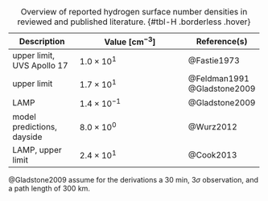 +----------------------------+--------------------------------------------------+--------------------+
| Description                | Value $\left[\si{\centi\metre\tothe{-3}}\right]$ | Reference(s)       |
+============================+==================================================+====================+
| upper limit, UVS Apollo 17 | $1.0 \times 10^1$                                | @Fastie1973        |
+----------------------------+--------------------------------------------------+--------------------+
| upper limit                | $1.7 \times 10^1$                                | @Feldman1991 </br> |
|                            |                                                  | @Gladstone2009     |
+----------------------------+--------------------------------------------------+--------------------+
| LAMP                       | $1.4 \times 10^{-1}$                             | @Gladstone2009     |
+----------------------------+--------------------------------------------------+--------------------+
| model predictions, dayside | $8.0 \times 10^0$                                | @Wurz2012          |
+----------------------------+--------------------------------------------------+--------------------+
| LAMP, upper limit          | $2.4 \times 10^1$                                | @Cook2013          |
+----------------------------+--------------------------------------------------+--------------------+

: Overview of reported hydrogen surface number densities in reviewed and published literature. {#tbl-H .borderless .hover} 


@Gladstone2009 assume for the derivations a  $\SI{30}{\minute}$, $3\sigma$ observation, and a path length of $\SI{300}{\kilo\metre}$.
